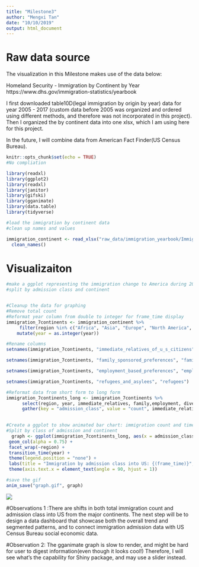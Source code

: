 ```yaml
---
title: "Milestone3"
author: "Mengxi Tan"
date: "10/10/2019"
output: html_document
---
```


# Raw data source
The visualization in this Milestone makes use of the data below:

Homeland Security - Immigration by Continent by Year
https://www.dhs.gov/immigration-statistics/yearbook

I first downloaded table10D(legal immigration by origin by year) data for year 2005 - 2017 (custom data before 2005 was organized and ordered using different methods, and therefore was not incorporated in this project). Then I organized the by continent data into one xlsx, which I am using here for this project.

In the future, I will combine data from American Fact Finder(US Census Bureau).

```r
knitr::opts_chunk$set(echo = TRUE)
#No compliation

library(readxl)
library(ggplot2)
library(readxl)
library(janitor)
library(gifski)
library(gganimate)
library(data.table)
library(tidyverse)

#load the immigration by continent data
#clean up names and values

immigration_continent <- read_xlsx("raw_data/immigration_yearbook/Immigration_ByContinent.xlsx") %>%
  clean_names()

```

# Visualizaiton
```r
#make a ggplot representing the immigration change to America during 2005 - 2017
#split by admission class and continent


#Cleanup the data for graphing
#Remove total count
#Reformat year column from double to integer for frame_time display
immigration_7continents <- immigration_continent %>%
     filter(region %in% c("Africa", "Asia", "Europe", "North America", "Oceania", "South America")) %>%
    mutate(year = as.integer(year))

#Rename columns
setnames(immigration_7continents, "immediate_relatives_of_u_s_citizens", "immediate_relatives")

setnames(immigration_7continents, "family_sponsored_preferences", "family")

setnames(immigration_7continents, "employment_based_preferences", "employment")

setnames(immigration_7continents, "refugees_and_asylees", "refugees")

#Reformat data from short form to long form
immigration_7continents_long <- immigration_7continents %>%
      select(region, year, immediate_relatives, family,employment, diversity, refugees, other) %>%
      gather(key = "admission_class", value = "count", immediate_relatives: other)
          

#Create a ggplot to show animated bar chart: immigration count and time transition
#Split by class of admission and continent
  graph <- ggplot(immigration_7continents_long, aes(x = admission_class, y = count, color = admission_class, fill = admission_class)) +
 geom_col(alpha = 0.75) +
 facet_wrap(~region) +
 transition_time(year) +
 theme(legend.position = "none") +
 labs(title = "Immigration by admission class into US: {(frame_time)}", subtitle = "Separated by continent", y = "Admitted Immigrants", x = "Class of Admission, by continent" ) +
 theme(axis.text.x = element_text(angle = 90, hjust = 1)) 

#save the gif 
anim_save("graph.gif", graph)
```

<!--render the gif image-->
![](graph.gif)

#Observations 1 :There are shifts in both total immigration count and admission class into US from the major continents. The next step will be to design a data dashboard that showcase both the overall trend and segmented patterns, and to connect immigration admission data with US Census Bureau social economic data. 

#Observation 2: The gganimate graph is slow to render, and might be hard for user to digest information(even though it looks cool!) Therefore, I will see what's the capability for Shiny package, and may use a slider instead. 










